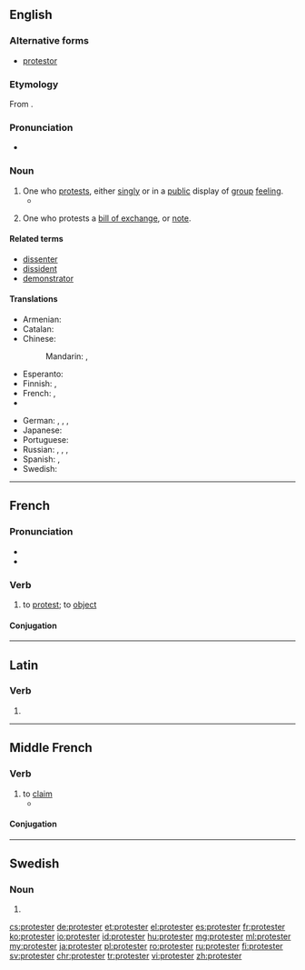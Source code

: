 ==English==

===Alternative forms===
* [[protestor]]

===Etymology===
From {{suffix|protest|er|lang=en}}.

===Pronunciation=== 
* {{a|US}} {{IPA|/pɹəˈtestəɹ/|/ˈpɹoʊtestəɹ/|lang=en}}

===Noun===
{{en-noun}}

# One who [[protest]]s, either [[singly]] or in a [[public]] display of [[group]] [[feeling]].
#*{{quote-magazine|date=2013-06-07|author={{w|Gary Younge}}
|volume=188|issue=26|page=18|magazine={{w|The Guardian Weekly}}
|title=[http://www.guardian.co.uk/commentisfree/2013/jun/02/hypocrisy-lies-at-heart-bradley-manning-trial Hypocrisy lies at heart of Manning prosecution]
|passage=The dispatches [&hellip;] also exposed the blatant discrepancy between the west's professed values and actual foreign policies. Having lectured the Arab world about democracy for years, its collusion in suppressing freedom was undeniable as '''protesters''' were met by weaponry and tear gas made in the west, employed by a military trained by westerners.}}
#: {{usex|The '''protesters''' thronged Trafalgar Square and sang anti-war songs.|lang=en}}
# {{context|legal|lang=en}} One who protests a [[bill of exchange]], or [[note]].

====Related terms====
* [[dissenter]]
* [[dissident]]
* [[demonstrator]]

====Translations====
{{trans-top|person who protests}}
* Armenian: {{t|hy|բողոքավոր|tr=bołokʿavor|sc=Armn}}
* Catalan: {{t|ca|protestant|m|f}}
* Chinese:
*: Mandarin: {{t+|cmn|抗議者|sc=Hani}}, {{t|cmn|抗议者|tr=kàngyìzhě|sc=Hani}}
* Esperanto: {{t|eo|protestanto}}
* Finnish: {{t+|fi|mielenosoittaja}}, {{t|fi|protestoija}}
* French: {{t+|fr|manifestant|m}}, {{t+|fr|manifestante|f}}
* {{trreq|ka}}
{{trans-mid}}
* German: {{t+|de|Protestant|m}}, {{t|de|Protestierender|m}}, {{t+|de|Protestierer|m}}, {{t+|de|Protestler|m}}
* Japanese: {{t|ja|抗議者|tr=こうぎしゃ, kōgisha|sc=Jpan}}
* Portuguese: {{t+|pt|protestante|m|f}}
* Russian: {{t+|ru|демонстрант|m|tr=demonstránt|sc=Cyrl}}, {{t+|ru|демонстрантка|f|tr=demonstrántka|sc=Cyrl}}, {{t+|ru|протестовать|m|tr=protestújuščij|alt=протестующий|sc=Cyrl}}, {{t+|ru|протестовать|f|tr=protestújuščaja|alt=протестующая|sc=Cyrl}}
* Spanish: {{t|es|protestante|m}}, {{t+|es|manifestante|m}}
* Swedish: {{t+|sv|protestant}}
{{trans-bottom}}

----

==French==

===Pronunciation===
* {{IPA|/pʁɔ.tɛs.te/|lang=fr}}
* {{audio|Fr-protester.ogg|protester}}

===Verb===
{{fr-verb}}

# to [[protest]]; to [[object]]

====Conjugation====
{{fr-conj-er|protest|avoir}}

----

==Latin==

===Verb===
{{la-verb-form|prōtester}}

# {{conjugation of|prōtestor||1|s|pres|act|sub|lang=la}}

----

==Middle French==

===Verb===
{{head|frm|verb}}

# to [[claim]]
#* {{quote-book|year=1552|title=Le Tiers Livre|author=[[w:François Rabelais|François Rabelais]]|passage=Lucillius, lequel '''protestoit''' n'escrire que a ses Tarentins & Consentinois|translation=<!--please translate this into Modern English-->}}

====Conjugation====
{{frm-conj-er|protest}}

----

==Swedish==

===Noun===
{{head|sv|noun form}}

# {{sv-noun-form-indef-pl|protest}}

[[cs:protester]]
[[de:protester]]
[[et:protester]]
[[el:protester]]
[[es:protester]]
[[fr:protester]]
[[ko:protester]]
[[io:protester]]
[[id:protester]]
[[hu:protester]]
[[mg:protester]]
[[ml:protester]]
[[my:protester]]
[[ja:protester]]
[[pl:protester]]
[[ro:protester]]
[[ru:protester]]
[[fi:protester]]
[[sv:protester]]
[[chr:protester]]
[[tr:protester]]
[[vi:protester]]
[[zh:protester]]